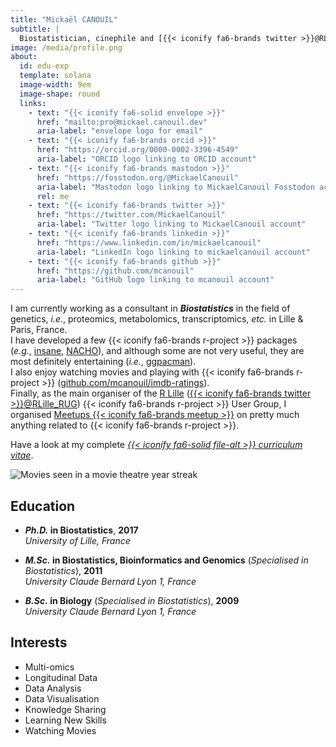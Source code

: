 ```yaml
---
title: "Mickaël CANOUIL"
subtitle: |
  Biostatistician, cinephile and [{{< iconify fa6-brands twitter >}}@RLille_RUG](https://twitter.com/RLille_RUG) organiser.
image: /media/profile.png
about:
  id: edu-exp
  template: solana
  image-width: 9em
  image-shape: round
  links:
    - text: "{{< iconify fa6-solid envelope >}}"
      href: "mailto:pro@mickael.canouil.dev"
      aria-label: "envelope logo for email"
    - text: "{{< iconify fa6-brands orcid >}}"
      href: "https://orcid.org/0000-0002-3396-4549"
      aria-label: "ORCID logo linking to ORCID account"
    - text: "{{< iconify fa6-brands mastodon >}}"
      href: "https://fosstodon.org/@MickaelCanouil"
      aria-label: "Mastodon logo linking to MickaelCanouil Fosstodon account"
      rel: me
    - text: "{{< iconify fa6-brands twitter >}}"
      href: "https://twitter.com/MickaelCanouil"
      aria-label: "Twitter logo linking to MickaelCanouil account"
    - text: "{{< iconify fa6-brands linkedin >}}"
      href: "https://www.linkedin.com/in/mickaelcanouil"
      aria-label: "LinkedIn logo linking to mickaelcanouil account"
    - text: "{{< iconify fa6-brands github >}}"
      href: "https://github.com/mcanouil"
      aria-label: "GitHub logo linking to mcanouil account"
---
```


::: {#edu-exp}
:::

I am currently working as a consultant in __*Biostatistics*__ in the field of genetics, *i.e.*, proteomics, metabolomics, transcriptomics, *etc.* in Lille & Paris, France.  
I have developed a few {{< iconify fa6-brands r-project >}}&nbsp;packages (_e.g._,&nbsp;[insane](https://github.com/mcanouil/insane), [NACHO](https://github.com/mcanouil/NACHO)), and although some are not very useful, they are most definitely entertaining (_i.e._,&nbsp;[ggpacman](https://github.com/mcanouil/ggpacman)).  
I also enjoy watching movies and playing with {{< iconify fa6-brands r-project >}} ([github.com/mcanouil/imdb-ratings](https://github.com/mcanouil/imdb-ratings)).  
Finally, as the main organiser of the [R Lille](https://rlille.fr/) ([{{< iconify fa6-brands twitter >}}@RLille_RUG](https://twitter.com/RLille_RUG)) {{< iconify fa6-brands r-project >}} User Group, I organised [Meetups&nbsp;{{< iconify fa6-brands meetup >}}](https://www.meetup.com/R-Lille/) on pretty much anything related to {{< iconify fa6-brands r-project >}}.

Have a look at my complete [_{{< iconify fa6-solid file-alt >}} curriculum vitae_](https://m.canouil.dev/curriculum-vitae/).

<img src="https://raw.githubusercontent.com/mcanouil/imdb-ratings/main/media/streak.svg" class="img-fluid" alt="Movies seen in a movie theatre year streak" />

:::: {.grid}

::: {.g-col-12 .g-col-md-8 style="text-align: left;"}
## Education

- **_Ph.D._ in Biostatistics**, **2017**  
  *University of Lille, France*

- **_M.Sc._ in Biostatistics, Bioinformatics and Genomics** (*Specialised in Biostatistics*), **2011**  
  *University Claude Bernard Lyon 1, France*

- **_B.Sc._ in Biology** (*Specialised in Biostatistics*), **2009**  
  *University Claude Bernard Lyon 1, France*
:::

::: {.g-col-12 .g-col-md-4 style="text-align: left;"}
## Interests

- Multi-omics
- Longitudinal Data
- Data Analysis
- Data Visualisation
- Knowledge Sharing
- Learning New Skills
- Watching Movies
:::

::::
